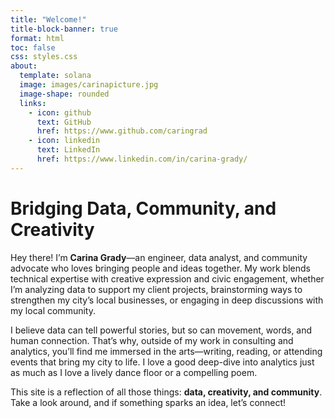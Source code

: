 ```yaml
---
title: "Welcome!"
title-block-banner: true
format: html
toc: false
css: styles.css
about:
  template: solana
  image: images/carinapicture.jpg
  image-shape: rounded
  links:
    - icon: github
      text: GitHub
      href: https://www.github.com/caringrad
    - icon: linkedin
      text: LinkedIn
      href: https://www.linkedin.com/in/carina-grady/
---
```


# Bridging Data, Community, and Creativity

Hey there! I'm **Carina Grady**—an engineer, data analyst, and community advocate who loves bringing people and ideas together. My work blends technical expertise with creative expression and civic engagement, whether I'm analyzing data to support my client projects, brainstorming ways to strengthen my city's local businesses, or engaging in deep discussions with my local community.

I believe data can tell powerful stories, but so can movement, words, and human connection. That's why, outside of my work in consulting and analytics, you'll find me immersed in the arts—writing, reading, or attending events that bring my city to life. I love a good deep-dive into analytics just as much as I love a lively dance floor or a compelling poem.

This site is a reflection of all those things: **data, creativity, and community**. Take a look around, and if something sparks an idea, let's connect!
